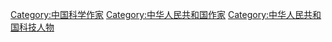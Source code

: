 [[Category:中国科学作家|Category:中国科学作家]]
[[Category:中华人民共和国作家|Category:中华人民共和国作家]]
[[Category:中华人民共和国科技人物|Category:中华人民共和国科技人物]]